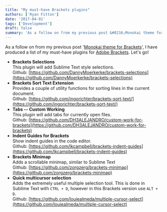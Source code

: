 ```yaml
---
title: "My must-have Brackets plugins"
authors: ['Ryan Fitton']
date: '2017-04-01'
tags: ['Development']
draft: false
summary: 'As a follow on from my previous post &#8216;Monokai theme for Brackets&#8216;, I have produced a list of my must-have plugins for Adobe Brackets. Let&#8217;s go! Brackets Selections This plugin will add Sublime Text style selections. Github: https://github.com/DannyMoerkerke/brackets-selections Brackets Sort Text Extension Provides a couple of utility functions for sorting lines in the current document. ...'
---
```


As a follow on from my previous post '[Monokai theme for Brackets](https://ryanfitton.co.uk/blog/monokai-theme-for-brackets/)', I have produced a list of my must-have plugins for [Adobe Brackets](http://brackets.io/). Let's go!

-   **Brackets Selections**\
    This plugin will add Sublime Text style selections.\
    Github: [https://github.com/DannyMoerkerke/brackets-selections](https://github.com/DannyMoerkerke/brackets-selections)
-   **Brackets Sort Text Extension**\
    Provides a couple of utility functions for sorting lines in the current document.\
    Github: [https://github.com/ingorichter/brackets-sort-text/](https://github.com/ingorichter/brackets-sort-text/)
-   **Tabs -- Custom Working**\
    This plugin will add tabs for currently open files.\
    Github: [https://github.com/DH3ALEJANDRO/custom-work-for-brackets](https://github.com/DH3ALEJANDRO/custom-work-for-brackets)
-   **Indent Guides for Brackets**\
    Show indent guides in the code editor.\
    Github: [https://github.com/lkcampbell/brackets-indent-guides](https://github.com/lkcampbell/brackets-indent-guides)
-   **Brackets Minimap**\
    Adds a scrollable minimap, similar to Sublime Text\
    Github: [https://github.com/zorgzerg/brackets-minimap](https://github.com/zorgzerg/brackets-minimap)
-   **Quick multicursor selection**\
    Adds the extremely useful multiple selection tool. This is done in Sublime Text with `CTRL + D`, however in this Brackets version use `ALT + D`.\
    Github: [https://github.com/louiealmeda/multiple-cursor-select](https://github.com/louiealmeda/multiple-cursor-select)
